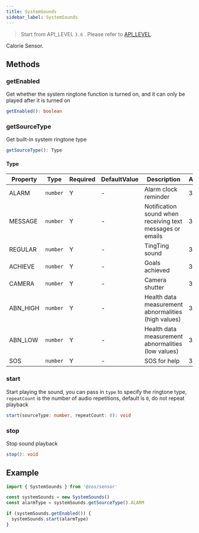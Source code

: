 ```yaml
---
title: SystemSounds
sidebar_label: SystemSounds
---
```


> Start from API_LEVEL `3.6` . Please refer to [API_LEVEL](../../../../guides/framework/device/compatibility.md).

Calorie Sensor.

## Methods

### getEnabled

Get whether the system ringtone function is turned on, and it can only be played after it is turned on

```ts
getEnabled(): boolean
```

### getSourceType

Get built-in system ringtone type

```ts
getSourceType(): Type
```

#### Type

| Property | Type                | Required | DefaultValue | Description                                               | API_LEVEL |
| -------- | ------------------- | -------- | ------------ | --------------------------------------------------------- | --------- |
| ALARM    | <code>number</code> | Y        | -            | Alarm clock reminder                                      | 3.6       |
| MESSAGE  | <code>number</code> | Y        | -            | Notification sound when receiving text messages or emails | 3.6       |
| REGULAR  | <code>number</code> | Y        | -            | TingTing sound                                            | 3.6       |
| ACHIEVE  | <code>number</code> | Y        | -            | Goals achieved                                            | 3.6       |
| CAMERA   | <code>number</code> | Y        | -            | Camera shutter                                            | 3.6       |
| ABN_HIGH | <code>number</code> | Y        | -            | Health data measurement abnormalities (high values)       | 3.6       |
| ABN_LOW  | <code>number</code> | Y        | -            | Health data measurement abnormalities (low values)        | 3.6       |
| SOS      | <code>number</code> | Y        | -            | SOS for help                                              | 3.6       |

### start

Start playing the sound, you can pass in `type` to specify the ringtone type, `repeatCount` is the number of audio repetitions, default is `0`, do not repeat playback

```ts
start(sourceType: number, repeatCount: 0): void
```

### stop

Stop sound playback

```ts
stop(): void
```

## Example

```js
import { SystemSounds } from '@zos/sensor'

const systemSounds = new SystemSounds()
const alarmType = systemSounds.getSourceType().ALARM

if (systemSounds.getEnabled()) {
  systemSounds.start(alarmType)
}
```

